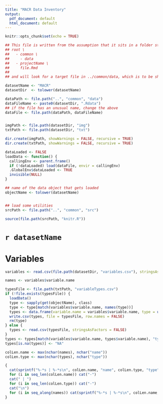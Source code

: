 ```yaml
---
title: "MACR Data Inventory"
output:
  pdf_document: default
  html_document: default
---
```


```r
knitr::opts_chunk$set(echo = TRUE)

## This file is written from the assumption that it sits in a folder structure such as:
## root \
##   - common \
##     - data
##   - projectName \
##     file.Rmd
##
## and will look for a target file in ../common/data, which is to be shared by all projects

datasetName <- "MACR"
datasetDir  <- tolower(datasetName)

dataPath <- file.path("..", "common", "data")
dataFileName <- paste0(datasetDir, ".Rdata")
## if the file has an unusual name, change the above
dataFile <- file.path(dataPath, dataFileName)


imgPath <- file.path(datasetDir, "img")
txtPath <- file.path(datasetDir, "txt")

dir.create(imgPath, showWarnings = FALSE, recursive = TRUE)
dir.create(txtPath, showWarnings = FALSE, recursive = TRUE)

dataLoaded <- FALSE
loadData <- function() {
  callingEnv <- parent.frame()
  if (!dataLoaded) load(dataFile, envir = callingEnv)
  .GlobalEnv$dataLoaded <- TRUE
  invisible(NULL)
}

## name of the data object that gets loaded
objectName <- tolower(datasetName)


## load some utilities
srcPath <- file.path("..", "common", "src")

source(file.path(srcPath, "knitr.R"))
```

# `r datasetName`

# Variables

```r
variables <- read.csv(file.path(datasetDir, "variables.csv"), stringsAsFactors = FALSE, header = TRUE)
```

```r
names <- variables$variable.name

typesFile <- file.path(txtPath, "variableTypes.csv")
if (!file.exists(typesFile)) {
  loadData()
  type <- sapply(get(objectName), class)
  type <- type[match(variables$variable.name, names(type))]
  types <- data.frame(variable.name = variables$variable.name, type = unname(type))
  write.csv(types, file = typesFile, row.names = FALSE)
  rm(type)
} else {
  types <- read.csv(typesFile, stringsAsFactors = FALSE)
}
types <- types[match(variables$variable.name, types$variable.name), "type"]
types[is.na(types)] <- "NA"

colLen.name <- max(nchar(names), nchar("name"))
colLen.type <- max(nchar(types), nchar("type"))

{
  cat(sprintf("%-*s | %-*s\n", colLen.name, "name", colLen.type, "type"))
  for (i in seq_len(colLen.name)) cat("-")
  cat(" | ")
  for (i in seq_len(colLen.type)) cat("-")
  cat("\n")
  for (i in seq_along(names)) cat(sprintf("%-*s | %-*s\n", colLen.name, names[i], colLen.type, types[i]))
}
```
